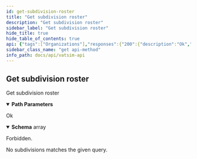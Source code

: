 ```yaml
---
id: get-subdivision-roster
title: "Get subdivision roster"
description: "Get subdivision roster"
sidebar_label: "Get subdivision roster"
hide_title: true
hide_table_of_contents: true
api: {"tags":["Organizations"],"responses":{"200":{"description":"Ok","content":{"application/json":{"schema":{"type":"array","items":{"title":"Member","type":"object","properties":{"id":{"type":"integer","example":1851903},"name_first":{"type":"string","example":"John","description":"Only available when authenticated, `null` otherwise"},"name_last":{"type":"string","example":"Doe","description":"Only available when authenticated, `null` otherwise"},"email":{"type":"string","example":"tech@vatsim.net","description":"Only available when authenticated, `null` otherwise"},"rating":{"type":"integer","example":2},"pilotrating":{"type":"integer","example":-1},"susp_date":{"type":"string","example":"2022-10-11T12:09:13"},"reg_date":{"type":"string","example":"2022-10-11T12:09:13"},"region_id":{"type":"string","example":"AMAS"},"division_id":{"type":"string","example":"USA"},"subdivision_id":{"type":"string","nullable":true,"example":null},"lastratingchange":{"type":"string","nullable":true,"example":"2022-10-18T17:19:34"}}}}}}},"403":{"description":"Forbidden."},"404":{"description":"No subdivisions matches the given query."}},"description":"Get subdivision roster","parameters":[{"name":"subdivision_id","in":"path","description":"Subdivision ID","required":true,"schema":{"type":"string"}}],"method":"get","path":"/subdivision/{subdivision_id}","servers":[{"url":"https://api.vatsim.net/v2"}],"info":{"title":"VATSIM API","description":"Yes","contact":{"email":"tech@vatsim.net"},"version":"2.0"},"postman":{"name":"Get subdivision roster","description":{"type":"text/plain"},"url":{"path":["subdivision",":subdivision_id"],"host":["{{baseUrl}}"],"query":[],"variable":[{"disabled":false,"description":{"content":"(Required) Subdivision ID","type":"text/plain"},"type":"any","value":"","key":"subdivision_id"}]},"header":[{"key":"Accept","value":"application/json"}],"method":"GET"}}
sidebar_class_name: "get api-method"
info_path: docs/api/vatsim-api
---
```



## Get subdivision roster



Get subdivision roster

<details style={{"marginBottom":"1rem"}} data-collapsed={false} open={true}><summary style={{}}><strong>Path Parameters</strong></summary><div><ul><ParamsItem className={"paramsItem"} param={{"name":"subdivision_id","in":"path","description":"Subdivision ID","required":true,"schema":{"type":"string"}}}></ParamsItem></ul></div></details><div><ApiTabs><TabItem label={"200"} value={"200"}><div>

Ok

</div><div><MimeTabs schemaType={"response"}><TabItem label={"application/json"} value={"application/json"}><SchemaTabs><TabItem label={"Schema"} value={"Schema"}><details style={{}} data-collapsed={false} open={true}><summary style={{"textAlign":"left"}}><strong>Schema</strong><span style={{"opacity":"0.6"}}> array</span></summary><div style={{"textAlign":"left","marginLeft":"1rem"}}></div><ul style={{"marginLeft":"1rem"}}><SchemaItem collapsible={false} name={"id"} required={false} schemaDescription={undefined} schemaName={"integer"} qualifierMessage={undefined} defaultValue={undefined}></SchemaItem><SchemaItem collapsible={false} name={"name_first"} required={false} schemaDescription={"Only available when authenticated, `null` otherwise"} schemaName={"string"} qualifierMessage={undefined} defaultValue={undefined}></SchemaItem><SchemaItem collapsible={false} name={"name_last"} required={false} schemaDescription={"Only available when authenticated, `null` otherwise"} schemaName={"string"} qualifierMessage={undefined} defaultValue={undefined}></SchemaItem><SchemaItem collapsible={false} name={"email"} required={false} schemaDescription={"Only available when authenticated, `null` otherwise"} schemaName={"string"} qualifierMessage={undefined} defaultValue={undefined}></SchemaItem><SchemaItem collapsible={false} name={"rating"} required={false} schemaDescription={undefined} schemaName={"integer"} qualifierMessage={undefined} defaultValue={undefined}></SchemaItem><SchemaItem collapsible={false} name={"pilotrating"} required={false} schemaDescription={undefined} schemaName={"integer"} qualifierMessage={undefined} defaultValue={undefined}></SchemaItem><SchemaItem collapsible={false} name={"susp_date"} required={false} schemaDescription={undefined} schemaName={"string"} qualifierMessage={undefined} defaultValue={undefined}></SchemaItem><SchemaItem collapsible={false} name={"reg_date"} required={false} schemaDescription={undefined} schemaName={"string"} qualifierMessage={undefined} defaultValue={undefined}></SchemaItem><SchemaItem collapsible={false} name={"region_id"} required={false} schemaDescription={undefined} schemaName={"string"} qualifierMessage={undefined} defaultValue={undefined}></SchemaItem><SchemaItem collapsible={false} name={"division_id"} required={false} schemaDescription={undefined} schemaName={"string"} qualifierMessage={undefined} defaultValue={undefined}></SchemaItem><SchemaItem collapsible={false} name={"subdivision_id"} required={false} schemaDescription={undefined} schemaName={"string"} qualifierMessage={undefined} defaultValue={undefined}></SchemaItem><SchemaItem collapsible={false} name={"lastratingchange"} required={false} schemaDescription={undefined} schemaName={"string"} qualifierMessage={undefined} defaultValue={undefined}></SchemaItem></ul></details></TabItem><TabItem label={"Example (from schema)"} value={"Example (from schema)"}><ResponseSamples responseExample={"[\n  {\n    \"id\": 1851903,\n    \"name_first\": \"John\",\n    \"name_last\": \"Doe\",\n    \"email\": \"tech@vatsim.net\",\n    \"rating\": 2,\n    \"pilotrating\": -1,\n    \"susp_date\": \"2022-10-11T12:09:13\",\n    \"reg_date\": \"2022-10-11T12:09:13\",\n    \"region_id\": \"AMAS\",\n    \"division_id\": \"USA\",\n    \"subdivision_id\": null,\n    \"lastratingchange\": \"2022-10-18T17:19:34\"\n  }\n]"} language={"json"}></ResponseSamples></TabItem></SchemaTabs></TabItem></MimeTabs></div></TabItem><TabItem label={"403"} value={"403"}><div>

Forbidden.

</div><div></div></TabItem><TabItem label={"404"} value={"404"}><div>

No subdivisions matches the given query.

</div><div></div></TabItem></ApiTabs></div>
      